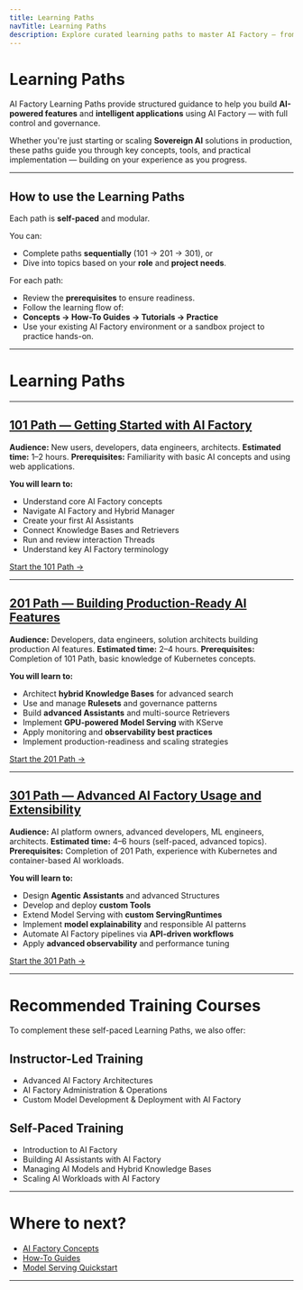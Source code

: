 ```yaml
---
title: Learning Paths
navTitle: Learning Paths
description: Explore curated learning paths to master AI Factory — from getting started to advanced production deployments.
---
```


# Learning Paths

AI Factory Learning Paths provide structured guidance to help you build **AI-powered features** and **intelligent applications** using AI Factory — with full control and governance.

Whether you're just starting or scaling **Sovereign AI** solutions in production, these paths guide you through key concepts, tools, and practical implementation — building on your experience as you progress.

* * *

## How to use the Learning Paths

Each path is **self-paced** and modular.

You can:

-   Complete paths **sequentially** (101 → 201 → 301), or
-   Dive into topics based on your **role** and **project needs**.

For each path:

-   Review the **prerequisites** to ensure readiness.
-   Follow the learning flow of:
-   **Concepts → How-To Guides → Tutorials → Practice**
-   Use your existing AI Factory environment or a sandbox project to practice hands-on.

* * *

# Learning Paths

* * *

## [101 Path — Getting Started with AI Factory](./101)

**Audience:** New users, developers, data engineers, architects.
**Estimated time:** 1–2 hours.
**Prerequisites:** Familiarity with basic AI concepts and using web applications.

**You will learn to:**

-   Understand core AI Factory concepts
-   Navigate AI Factory and Hybrid Manager
-   Create your first AI Assistants
-   Connect Knowledge Bases and Retrievers
-   Run and review interaction Threads
-   Understand key AI Factory terminology

[Start the 101 Path →](./101)

* * *

## [201 Path — Building Production-Ready AI Features](./201)

**Audience:** Developers, data engineers, solution architects building production AI features.
**Estimated time:** 2–4 hours.
**Prerequisites:** Completion of 101 Path, basic knowledge of Kubernetes concepts.

**You will learn to:**

-   Architect **hybrid Knowledge Bases** for advanced search
-   Use and manage **Rulesets** and governance patterns
-   Build **advanced Assistants** and multi-source Retrievers
-   Implement **GPU-powered Model Serving** with KServe
-   Apply monitoring and **observability best practices**
-   Implement production-readiness and scaling strategies

[Start the 201 Path →](./201)

* * *

## [301 Path — Advanced AI Factory Usage and Extensibility](./301)

**Audience:** AI platform owners, advanced developers, ML engineers, architects.
**Estimated time:** 4–6 hours (self-paced, advanced topics).
**Prerequisites:** Completion of 201 Path, experience with Kubernetes and container-based AI workloads.

**You will learn to:**

-   Design **Agentic Assistants** and advanced Structures
-   Develop and deploy **custom Tools**
-   Extend Model Serving with **custom ServingRuntimes**
-   Implement **model explainability** and responsible AI patterns
-   Automate AI Factory pipelines via **API-driven workflows**
-   Apply **advanced observability** and performance tuning

[Start the 301 Path →](./301)

* * *

# Recommended Training Courses

To complement these self-paced Learning Paths, we also offer:

## Instructor-Led Training

-   Advanced AI Factory Architectures
-   AI Factory Administration & Operations
-   Custom Model Development & Deployment with AI Factory

## Self-Paced Training

-   Introduction to AI Factory
-   Building AI Assistants with AI Factory
-   Managing AI Models and Hybrid Knowledge Bases
-   Scaling AI Workloads with AI Factory

* * *

# Where to next?

-   [AI Factory Concepts](/edb-postgres-ai/1.2/ai-factory/learn/explained/ai-factory-concepts/)
-   [How-To Guides](/edb-postgres-ai/1.2/ai-factory/learn/how-to/gen-ai/create-assistant/)
-   [Model Serving Quickstart](/edb-postgres-ai/1.2/ai-factory/learn/how-to/model-serving/)

* * *
